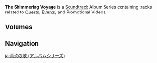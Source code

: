 {{About|the [[Soundtrack]] Album Series|the first Volume|The Shimmering Voyage}}
{{Terminology Infobox
|title = The Shimmering Voyage
|image = The Shimmering Voyage.png
|type  = Album Series
}}
'''The Shimmering Voyage''' is a [[Soundtrack]] Album Series containing tracks related to [[Quest]]s, [[Event]]s, and Promotional Videos.

==Volumes==
{{Albums by Category Table|The Shimmering Voyage Albums}}

==Navigation==
{{Soundtrack Navbox|The Shimmering Voyage}}

[[ja:真珠の歌 (アルバムシリーズ)]]